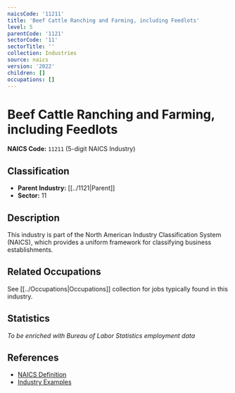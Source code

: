 ```yaml
---
naicsCode: '11211'
title: 'Beef Cattle Ranching and Farming, including Feedlots'
level: 5
parentCode: '1121'
sectorCode: '11'
sectorTitle: ''
collection: Industries
source: naics
version: '2022'
children: []
occupations: []
---
```

# Beef Cattle Ranching and Farming, including Feedlots

**NAICS Code:** `11211` (5-digit NAICS Industry)

## Classification

- **Parent Industry:** [[../1121|Parent]]
- **Sector:** 11

## Description

This industry is part of the North American Industry Classification System (NAICS), which provides a uniform framework for classifying business establishments.

## Related Occupations

See [[../Occupations|Occupations]] collection for jobs typically found in this industry.

## Statistics

*To be enriched with Bureau of Labor Statistics employment data*

## References

- [NAICS Definition](https://www.census.gov/naics/)
- [Industry Examples](https://www.census.gov/naics/2022NAICS/)
